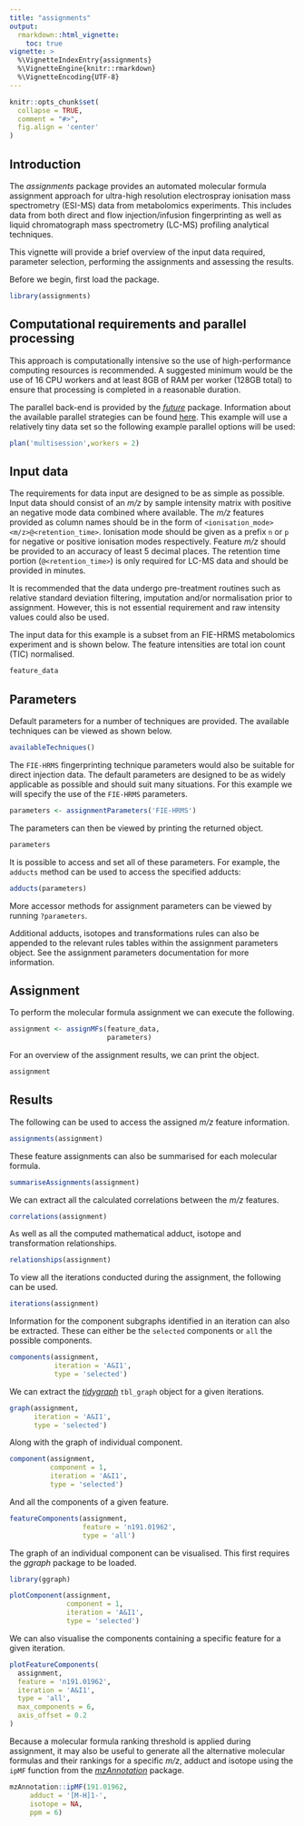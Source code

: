 ```yaml
---
title: "assignments"
output: 
  rmarkdown::html_vignette:
    toc: true
vignette: >
  %\VignetteIndexEntry{assignments}
  %\VignetteEngine{knitr::rmarkdown}
  %\VignetteEncoding{UTF-8}
---
```


```r
knitr::opts_chunk$set(
  collapse = TRUE,
  comment = "#>",
  fig.align = 'center'
)
```

## Introduction

The *assignments* package provides an automated molecular formula assignment approach for ultra-high resolution electrospray ionisation mass spectrometry (ESI-MS) data from metabolomics experiments.
This includes data from both direct and flow injection/infusion fingerprinting as well as liquid chromatograph mass spectrometry (LC-MS) profiling analytical techniques.

This vignette will provide a brief overview of the input data required, parameter selection, performing the assignments and assessing the results.

Before we begin, first load the package.

```r
library(assignments)
```

## Computational requirements and parallel processing

This approach is computationally intensive so the use of high-performance computing resources is recommended.
A suggested minimum would be the use of 16 CPU workers and at least 8GB of RAM per worker (128GB total) to ensure that processing is completed in a reasonable duration.

The parallel back-end is provided by the [*future*](https://future.futureverse.org/) package.
Information about the available parallel strategies can be found [here](https://future.futureverse.org/#controlling-how-futures-are-resolved).
This example will use a relatively tiny data set so the following example parallel options will be used:

```r
plan('multisession',workers = 2)
```

## Input data

The requirements for data input are designed to be as simple as possible.
Input data should consist of an *m/z* by sample intensity matrix with positive an negative mode data combined where available.
The *m/z* features provided as column names should be in the form of `<ionisation_mode><m/z>@<retention_time>`.
Ionisation mode should be given as a prefix `n` or `p` for negative or positive ionisation modes respectively.
Feature *m/z* should be provided to an accuracy of least 5 decimal places.
The retention time portion (`@<retention_time>`) is only required for LC-MS data and should be provided in minutes. 

It is recommended that the data undergo pre-treatment routines such as relative standard deviation filtering, imputation and/or normalisation prior to assignment.
However, this is not essential requirement and raw intensity values could also be used.

The input data for this example is a subset from an FIE-HRMS metabolomics experiment and is shown below.
The feature intensities are total ion count  (TIC) normalised.

```r
feature_data
```

## Parameters

Default parameters for a number of techniques are provided.
The available techniques can be viewed as shown below.

```r
availableTechniques()
```

The `FIE-HRMS` fingerprinting technique parameters would also be suitable for direct injection data.
The default parameters are designed to be as widely applicable as possible and should suit many situations.
For this example we will specify the use of the `FIE-HRMS` parameters.

```r
parameters <- assignmentParameters('FIE-HRMS')
```

The parameters can then be viewed by printing the returned object.

```r
parameters
```

It is possible to access and set all of these parameters.
For example, the `adducts` method can be used to access the specified adducts: 

```r
adducts(parameters)
```

More accessor methods for assignment parameters can be viewed by running `?parameters`.

Additional adducts, isotopes and transformations rules can also be appended to the relevant rules tables within the assignment parameters object. 
See the assignment parameters documentation for more information.

## Assignment

To perform the molecular formula assignment we can execute the following.

```r
assignment <- assignMFs(feature_data,
                        parameters)
```

For an overview of the assignment results, we can print the object.

```r
assignment
```

## Results

The following can be used to access the assigned *m/z* feature information.

```r
assignments(assignment)
```

These feature assignments can also be summarised for each molecular formula.

```r
summariseAssignments(assignment)
```

We can extract all the calculated correlations between the *m/z* features.

```r
correlations(assignment)
```

As well as all the computed mathematical adduct, isotope and transformation relationships.

```r
relationships(assignment)
```

To view all the iterations conducted during the assignment, the following can be used. 

```r
iterations(assignment)
```

Information for the component subgraphs identified in an iteration can also be extracted.
These can either be the `selected` components or `all` the possible components.

```r
components(assignment,
           iteration = 'A&I1',
           type = 'selected')
```

We can extract the [*tidygraph*](https://tidygraph.data-imaginist.com/) `tbl_graph` object for a given iterations.

```r
graph(assignment,
      iteration = 'A&I1',
      type = 'selected')
```

Along with the graph of individual component.

```r
component(assignment,
          component = 1,
          iteration = 'A&I1',
          type = 'selected')
```

And all the components of a given feature.

```r
featureComponents(assignment,
                  feature = 'n191.01962',
                  type = 'all')
```

The graph of an individual component can be visualised.
This first requires the *ggraph* package to be loaded.

```r
library(ggraph)

plotComponent(assignment,
              component = 1,
              iteration = 'A&I1',
              type = 'selected')
```

We can also visualise the components containing a specific feature for a given iteration.

```r
plotFeatureComponents(
  assignment,
  feature = 'n191.01962',
  iteration = 'A&I1',
  type = 'all',
  max_components = 6,
  axis_offset = 0.2
)
```

Because a molecular formula ranking threshold is applied during assignment, it may also be useful to generate all the alternative molecular formulas and their rankings for a specific *m/z*, adduct and isotope using the `ipMF` function from the [*mzAnnotation*](https://aberhrml.github.io/mzAnnotation/) package.

```r
mzAnnotation::ipMF(191.01962,
     adduct = '[M-H]1-',
     isotope = NA,
     ppm = 6)
```
